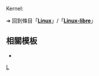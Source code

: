 Kernel: {{LPR
 | article = Linux-libre
 | latest release version = 5.18-rc7-gnu
 | latest release date = {{Start date and age|2022|05|16}}
}}
<noinclude>
{{Template reference list}}

➔ 回到條目「'''[[Linux]]'''」/「'''[[Linux-libre]]'''」

== 相關模板 ==
* {{Tl|Timeline Linux Kernel}}

[[Category:最新預覽版模板|L]]
</noinclude>